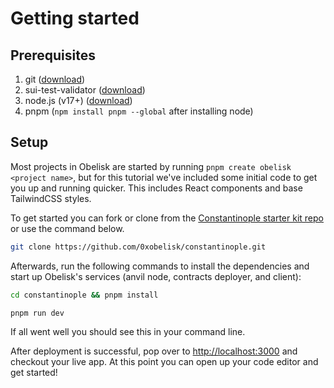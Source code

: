 # Getting started

## Prerequisites

1. git ([download](https://git-scm.com/downloads))
2. sui-test-validator ([download](https://github.com/MystenLabs/sui/releases/tag/mainnet-v1.11.2))
3. node.js (v17+) ([download](https://nodejs.org/en/download/))
4. pnpm (`npm install pnpm --global` after installing node)

## Setup

Most projects in Obelisk are started by running `pnpm create obelisk <project name>`, but for this tutorial we've included some initial code to get you up and running quicker. This includes React components and base TailwindCSS styles.

To get started you can fork or clone from the [Constantinople starter kit repo](https://github.com/0xobelisk/constantinople) or use the command below.

```bash copy
git clone https://github.com/0xobelisk/constantinople.git
```

Afterwards, run the following commands to install the dependencies and start up Obelisk's services (anvil node, contracts deployer, and client):

```bash copy
cd constantinople && pnpm install
```

```bash copy
pnpm run dev
```

If all went well you should see this in your command line.

[//]: # (![A successful Obelisk deployment]&#40;../../quick-start-mud-cli.png&#41;)

After deployment is successful, pop over to [http://localhost:3000](http://localhost:3000) and checkout your live app. At this point you can open up your code editor and get started!
